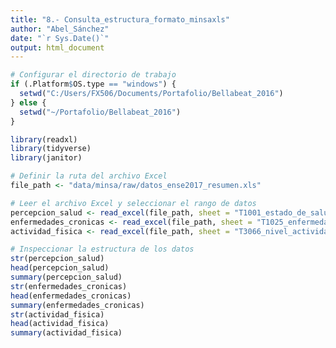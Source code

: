 ```yaml
---
title: "8.- Consulta_estructura_formato_minsaxls"
author: "Abel_Sánchez"
date: "`r Sys.Date()`"
output: html_document
---
```


```r
# Configurar el directorio de trabajo
if (.Platform$OS.type == "windows") {
  setwd("C:/Users/FX506/Documents/Portafolio/Bellabeat_2016")
} else {
  setwd("~/Portafolio/Bellabeat_2016")
}

library(readxl)
library(tidyverse)
library(janitor)

# Definir la ruta del archivo Excel
file_path <- "data/minsa/raw/datos_ense2017_resumen.xls"

# Leer el archivo Excel y seleccionar el rango de datos
percepcion_salud <- read_excel(file_path, sheet = "T1001_estado_de_salud", range = "A1:F9", col_types = "text")
enfermedades_cronicas <- read_excel(file_path, sheet = "T1025_enfermedades_cronicas", range = "A1:AF9", col_types = "text")
actividad_fisica <- read_excel(file_path, sheet = "T3066_nivel_actividad_fisica", range = "A1:D9", col_types = "text")

# Inspeccionar la estructura de los datos
str(percepcion_salud)
head(percepcion_salud)
summary(percepcion_salud)
str(enfermedades_cronicas)
head(enfermedades_cronicas)
summary(enfermedades_cronicas)
str(actividad_fisica)
head(actividad_fisica)
summary(actividad_fisica)
```